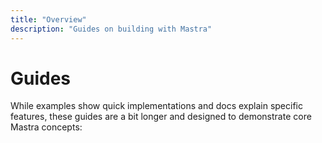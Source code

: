 ```yaml
---
title: "Overview"
description: "Guides on building with Mastra"
---
```



# Guides

While examples show quick implementations and docs explain specific features, these guides are a bit longer and designed to demonstrate core Mastra concepts:

<CardGrid>
  <CardGridItem
    title="AI Recruiter"
    description="Create a workflow that processes candidate resumes and conducts interviews, demonstrating branching logic and LLM integration in Mastra workflows."
    href="/guides/guide/ai-recruiter"
  />
  <CardGridItem
    title="Chef Assistant"
    description="Build an AI chef agent that helps users cook meals with available ingredients, showing how to create interactive agents with custom tools."
    href="/guides/guide/chef-michel"
  />
  <CardGridItem
    title="Research Assistant"
    description="Develop an AI research assistant that analyzes academic papers using Retrieval Augmented Generation (RAG), demonstrating document processing and question answering."
    href="/guides/guide/research-assistant"
  />
  <CardGridItem
    title="Stock Agent"
    description="Implement a simple agent that fetches stock prices, illustrating the basics of creating tools and integrating them with Mastra agents."
    href="/guides/guide/stock-agent"
  />
  <CardGridItem
    title="Notes MCP Server"
    description="Build an AI notes assistant that helps users manage their notes, showing how to create interactive agents with custom tools."
    href="/guides/guide/notes-mcp-server"
  />
  <CardGridItem
    title="Web Search"
    description="A step-by-step guide to creating an agent that can search the web."
    href="/guides/guide/web-search"
  />
</CardGrid>
